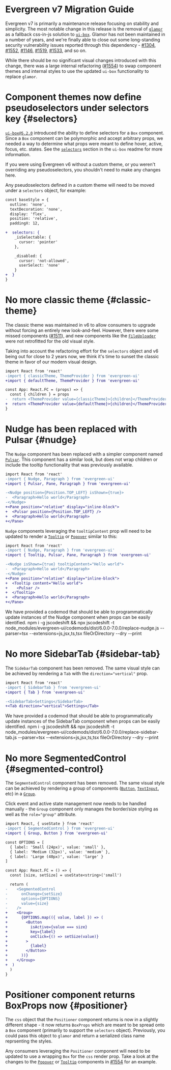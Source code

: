 # Evergreen v7 Migration Guide

Evergreen v7 is primarily a maintenance release focusing on stability and simplicity. The most notable change in this release is the removal of [`glamor`](https://github.com/threepointone/glamor) as a fallback css-in-js solution to [`ui-box`](https://github.com/segmentio/ui-box). Glamor has not been maintained in a number of years, and we're finally able to close out some long-standing security vulnerability issues reported through this dependency - [#1304](https://github.com/segmentio/evergreen/issues/1304), [#1552](https://github.com/segmentio/evergreen/issues/1552), [#1146](https://github.com/segmentio/evergreen/issues/1146), [#1519](https://github.com/segmentio/evergreen/issues/1519), [#1533](https://github.com/segmentio/evergreen/issues/1533), and so on.

While there should be no significant visual changes introduced with this change, there was a large internal refactoring ([#1554](https://github.com/segmentio/evergreen/issues/1554)) to swap component themes and internal styles to use the updated `ui-box` functionality to replace `glamor`.

# Component themes now define pseudoselectors under selectors key {#selectors}

[`ui-box@5.2.0`](https://github.com/segmentio/ui-box/releases/tag/v5.2.0) introduced the ability to define selectors for a `Box` component. Since a `Box` component can be polymorphic and accept arbitrary props, we needed a way to determine what props were meant to define hover, active, focus, etc. states. See the [`selectors`](https://github.com/segmentio/ui-box#selectors) section in the `ui-box` readme for more information.

<InlineAlert>
  If you were using Evergreen v6 without a custom theme, or you weren't overriding any pseudoselectors, you shouldn't
  need to make any changes here.
</InlineAlert>

Any pseudoselectors defined in a custom theme will need to be moved under a `selectors` object, for example:

```diff readonly
const baseStyle = {
  outline: 'none',
  textDecoration: 'none',
  display: 'flex',
  position: 'relative',
  paddingX: 12,

+  selectors: {
    _isSelectable: {
      cursor: 'pointer'
    },

    _disabled: {
      cursor: 'not-allowed',
      userSelect: 'none'
    }
+  }
}
```

# No more classic theme {#classic-theme}

The classic theme was maintained in v6 to allow consumers to upgrade without forcing an entirely new look-and-feel. However, there were some missed components ([#1511](https://github.com/segmentio/evergreen/issues/1511)), and new components like the [`FileUploader`](/components/file-uploader) were not retrofitted for the old visual style.

Taking into account the refactoring effort for the `selectors` object and v6 being out for close to 2 years now, we think it's time to sunset the classic theme in favor of our modern visual design.

```diff readonly
import React from 'react'
-import { classicTheme, ThemeProvider } from 'evergreen-ui'
+import { defaultTheme, ThemeProvider } from 'evergreen-ui'

const App: React.FC = (props) => {
  const { children } = props
-  return <ThemeProvider value={classicTheme}>{children}</ThemeProvider>
+  return <ThemeProvider value={defaultTheme}>{children}</ThemeProvider>
}
```

# Nudge has been replaced with Pulsar {#nudge}

The `Nudge` component has been replaced with a simpler component named [`Pulsar`](/components/pulsar). This component has a similar look, but does not wrap children or include the tooltip functionality that was previously available.

```diff readonly
import React from 'react'
-import { Nudge, Paragraph } from 'evergreen-ui'
+import { Pulsar, Pane, Paragraph } from 'evergreen-ui'

-<Nudge position={Position.TOP_LEFT} isShown={true}>
-  <Paragraph>Hello world</Paragraph>
-</Nudge>
+<Pane position="relative" display="inline-block">
+  <Pulsar position={Position.TOP_LEFT} />
+  <Paragraph>Hello world</Paragraph>
+</Pane>
```

`Nudge` components leveraging the `tooltipContent` prop will need to be updated to render a [`Tooltip`](/components/tooltip) or [`Popover`](/components/popver) similar to this:

```diff readonly
import React from 'react'
-import { Nudge, Paragraph } from 'evergreen-ui'
+import { Tooltip, Pulsar, Pane, Paragraph } from 'evergreen-ui'

-<Nudge isShown={true} tooltipContent="Hello world">
-  <Paragraph>Hello world</Paragraph>
-</Nudge>
+<Pane position="relative" display="inline-block">
+  <Tooltip content="Hello world">
+    <Pulsar />
+  </Tooltip>
+  <Paragraph>Hello world</Paragraph>
+</Pane>
```

<InlineAlert marginTop={24}>
  We have provided a codemod that should be able to programmatically update instances of the Nudge component when props
  can be easily identified.
</InlineAlert>

<inlineCode>
  npm i -g jscodeshift && npx jscodeshift -t node_modules/evergreen-ui/codemods/dist/6.0.0-7.0.0/replace-nudge.js
  --parser=tsx --extensions=js,jsx,ts,tsx fileOrDirectory --dry --print
</inlineCode>

# No more SidebarTab {#sidebar-tab}

The `SidebarTab` component has been removed. The same visual style can be achieved by rendering a `Tab` with the `direction="vertical"` prop.

```diff readonly
import React from 'react'
-import { SidebarTab } from 'evergreen-ui'
+import { Tab } from 'evergreen-ui'

-<SidebarTab>Settings</SidebarTab>
+<Tab direction="vertical">Settings</Tab>
```

<InlineAlert marginTop={24}>
  We have provided a codemod that should be able to programmatically update instances of the SidebarTab component when
  props can be easily identified.
</InlineAlert>

<inlineCode>
  npm i -g jscodeshift && npx jscodeshift -t node_modules/evergreen-ui/codemods/dist/6.0.0-7.0.0/replace-sidebar-tab.js
  --parser=tsx --extensions=js,jsx,ts,tsx fileOrDirectory --dry --print
</inlineCode>

# No more SegmentedControl {#segmented-control}

The `SegmentedControl` component has been removed. The same visual style can be achieved by rendering a group of components ([`Button`](/components/buttons), [`TextInput`](/components/text-input), etc) in a [`Group`](/components/group).

Click event and active state management now needs to be handled manually - the `Group` component only manages the border/size styling as well as the `role="group"` attribute.

```diff readonly
import React, { useState } from 'react'
-import { SegmentedControl } from 'evergreen-ui'
+import { Group, Button } from 'evergreen-ui'

const OPTIONS = [
  { label: 'Small (24px)', value: 'small' },
  { label: 'Medium (32px)', value: 'medium' },
  { label: 'Large (40px)', value: 'large' }
]

const App: React.FC = () => {
  const [size, setSize] = useState<string>('small')

  return (
-    <SegmentedControl
-      onChange={setSize}
-      options={OPTIONS}
-      value={size}
-    />
+    <Group>
+      {OPTIONS.map(({ value, label }) => (
+        <Button
+          isActive={value === size}
+          key={label}
+          onClick={() => setSize(value)}
+        >
+          {label}
+        </Button>
+      ))}
+    </Group>
+  )
  )
}
```

# Positioner component returns BoxProps now {#positioner}

The `css` object that the `Positioner` component returns is now in a slightly different shape - it now returns `BoxProps` which are meant to be spread onto a `Box` component (primarily to support the `selectors` object). Previously, you could pass this object to `glamor` and return a serialized class name reprsenting the styles.

Any consumers leveraging the `Positioner` component will need to be updated to use a wrapping `Box` for the `css` render prop. Take a look at the changes to the [`Popover`](https://github.com/segmentio/evergreen/pull/1554/files#diff-8e4d3e568177c7ba701bae764ab949cbbcbf743d669884df8c07017cd0834385L308-R309) or [`Tooltip`](https://github.com/segmentio/evergreen/pull/1554/files#diff-a8268ca272c1914c830701ac604a7a967ab2578a44769fb60047c5f881b5a587L141-R140) components in [#1554](https://github.com/segmentio/evergreen/pull/1554) for an example.
